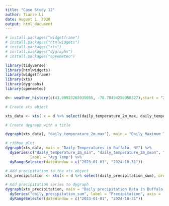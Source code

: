 ```yaml
---
title: "Case Study 12"
author: Tianze Li
date: August 1, 2020
output: html_document
---
```


```r
# install.packages("widgetframe") 
# install.packages("htmlwidgets") 
# install.packages("xts") 
# install.packages("dygraphs") 
# install.packages("openmeteo")

library(tidyverse) 
library(htmlwidgets) 
library(widgetframe) 
library(xts) 
library(dygraphs) 
library(openmeteo)

d<- weather_history(c(43.00923265935055, -78.78494250958327),start = "2023-01-01",end=today(), daily=list("temperature_2m_max","temperature_2m_min","precipitation_sum")) %>% mutate(daily_temperature_2m_mean=(daily_temperature_2m_max+daily_temperature_2m_min)/2)
```

```r
# Create xts object

xts_data <- xts( x = d %>% select(daily_temperature_2m_max, daily_temperature_2m_min, daily_temperature_2m_mean), order.by = d$date )

# Create dygraph with a title

dygraph(xts_data[, "daily_temperature_2m_max"], main = "Daily Maximum Temperature in Buffalo, NY") %>% dyRangeSelector(dateWindow = c("2023-01-01", "2024-10-31"))

# ribbon plot
dygraph(xts_data, main = "Daily Temperatures in Buffalo, NY") %>% 
  dySeries(c("daily_temperature_2m_min", "daily_temperature_2m_mean", "daily_temperature_2m_max"),
           label = "Avg Temp") %>%
  dyRangeSelector(dateWindow = c("2023-01-01", "2024-10-31"))
```

```r
# Add precipitation to the xts object
xts_precipitation <- xts(x = d %>% select(daily_precipitation_sum), order.by = d$date)

# Add precipitation series to dygraph
dygraph(xts_precipitation, main = "Daily precipitation Data in Buffalo, NY") %>%
  dySeries("daily_precipitation_sum", label = "Precipitation", axis = 'y2') %>%
  dyRangeSelector(dateWindow = c("2023-01-01", "2024-10-31"))
```
